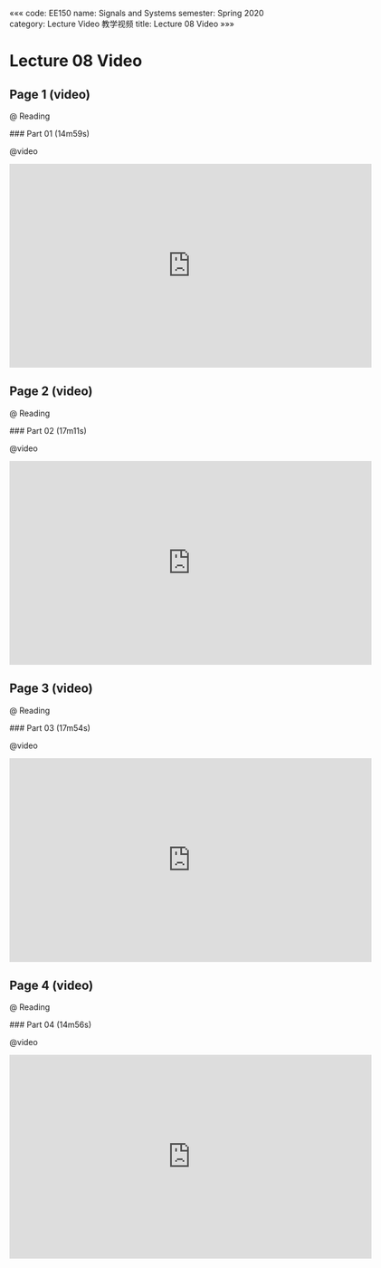 «««
code: EE150
name: Signals and Systems
semester: Spring 2020
category: Lecture Video 教学视频
title: Lecture 08 Video
»»»

# Lecture 08 Video

## Page 1 (video)

@ Reading

<div class="markdown-body">
### Part 01 (14m59s)
</div>

@video

<iframe src="https://watchsb.com/e/ljnd7lqbphot.html" frameborder=0 marginwidth=0 marginheight=0 scrolling=no width=640 height=360 allowfullscreen></iframe>


## Page 2 (video)

@ Reading

<div class="markdown-body">
### Part 02 (17m11s)
</div>

@video

<iframe src="https://watchsb.com/e/aovx61xo98cs.html" frameborder=0 marginwidth=0 marginheight=0 scrolling=no width=640 height=360 allowfullscreen></iframe>


## Page 3 (video)

@ Reading

<div class="markdown-body">
### Part 03 (17m54s)
</div>

@video

<iframe src="https://watchsb.com/e/0mrva4mq7rc2.html" frameborder=0 marginwidth=0 marginheight=0 scrolling=no width=640 height=360 allowfullscreen></iframe>


## Page 4 (video)

@ Reading

<div class="markdown-body">
### Part 04 (14m56s)
</div>

@video

<iframe src="https://watchsb.com/e/1xjs00pnp8d3.html" frameborder=0 marginwidth=0 marginheight=0 scrolling=no width=640 height=360 allowfullscreen></iframe>


